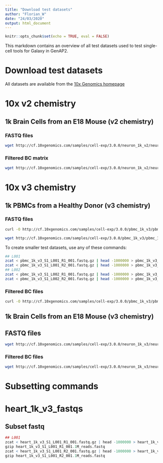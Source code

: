 ```yaml
---
title: "Download test datasets"
author: "Florian_W"
date: "24/03/2020"
output: html_document
---
```


```r
knitr::opts_chunk$set(echo = TRUE, eval = FALSE)
```

This markdown contains an overview of all test datasets used to test single-cell tools for Galaxy in GenAP2.

# Download test datasets

All datasets are available from the [10x Genomics homepage](https://www.10xgenomics.com/resources/datasets/)

# 10x v2 chemistry

## 1k Brain Cells from an E18 Mouse (v2 chemistry)

### FASTQ files

```bash
wget http://cf.10xgenomics.com/samples/cell-exp/3.0.0/neuron_1k_v2/neuron_1k_v2_fastqs.tar
```

### Filtered BC matrix

```bash
wget http://cf.10xgenomics.com/samples/cell-exp/3.0.0/neuron_1k_v2/neuron_1k_v2_filtered_feature_bc_matrix.tar.gz
```


# 10x v3 chemistry

## 1k PBMCs from a Healthy Donor (v3 chemistry)

### FASTQ files

```bash
curl -O http://cf.10xgenomics.com/samples/cell-exp/3.0.0/pbmc_1k_v3/pbmc_1k_v3_fastqs.tar

wget http://cf.10xgenomics.com/samples/cell-exp/3.0.0/pbmc_1k_v3/pbmc_1k_v3_fastqs.tar
```

To create smaller test datasets, use any of these commands:

```bash
## L001
zcat < pbmc_1k_v3_S1_L001_R1_001.fastq.gz | head -1000000 > pbmc_1k_v3_S1_L001_R1_001.1M_reads.fastq | gzip
zcat < pbmc_1k_v3_S1_L001_R2_001.fastq.gz | head -1000000 > pbmc_1k_v3_S1_L001_R2_001.1M_reads.fastq | gzip
## L002
zcat < pbmc_1k_v3_S1_L002_R1_001.fastq.gz | head -1000000 > pbmc_1k_v3_S1_L002_R1_001.1M_reads.fastq | gzip
zcat < pbmc_1k_v3_S1_L002_R2_001.fastq.gz | head -1000000 > pbmc_1k_v3_S1_L002_R2_001.1M_reads.fastq | gzip
```

### Filtered BC files

```bash
curl -O http://cf.10xgenomics.com/samples/cell-exp/3.0.0/pbmc_1k_v3/pbmc_1k_v3_filtered_feature_bc_matrix.tar.gz
```

## 1k Brain Cells from an E18 Mouse (v3 chemistry)

## FASTQ files

```bash
wget http://cf.10xgenomics.com/samples/cell-exp/3.0.0/neuron_1k_v3/neuron_1k_v3_fastqs.tar
```

### Filtered BC files


```bash
wget http://cf.10xgenomics.com/samples/cell-exp/3.0.0/neuron_1k_v3/neuron_1k_v3_filtered_feature_bc_matrix.tar.gz
```


# Subsetting commands


# heart_1k_v3_fastqs

## Subset fastq

```r
## L001
zcat < heart_1k_v3_S1_L001_R1_001.fastq.gz | head -1000000 > heart_1k_v3_S1_L001_R1_001.1M_reads.fastq
gzip heart_1k_v3_S1_L001_R1_001.1M_reads.fastq
zcat < heart_1k_v3_S1_L001_R2_001.fastq.gz | head -1000000 > heart_1k_v3_S1_L001_R2_001.1M_reads.fastq 
gzip heart_1k_v3_S1_L001_R2_001.1M_reads.fastq 
```


